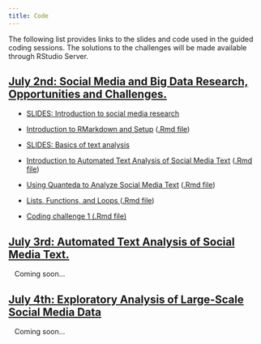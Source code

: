 ```yaml
---
title: Code
---
```


The following list provides links to the slides and code used in the guided coding sessions. The solutions to the challenges will be made available through RStudio Server.

<div class="panel-group">
<div class="panel panel-default">
<div class="panel-heading">
<h2 id="day1" class="panel-title">
<a data-toggle="collapse" href="#collapse2">July 2nd: Social Media and Big Data Research, Opportunities and Challenges.</a>
</h2>
</div>
<div id="collapse1" class="panel-collapse collapse in" style="margin:12px">

<ul>
<li><p><a href="slides/01-social-media-intro.pdf">SLIDES: Introduction to social media research</a></p>
</li>

<li><p><a href="code/00-setup.html">Introduction to RMarkdown and Setup</a> (<a href="code/00-setup.Rmd">.Rmd file</a>)</p>
</li>
<li><p><a href="slides/02-text-intro.pdf">SLIDES: Basics of text analysis</a></p>
</li>
<li><p><a href="code/01-text-intro.html">Introduction to Automated Text Analysis of Social Media Text</a> (<a href="code/01-text-intro.Rmd">.Rmd file</a>)</p>
</li>
<li><p><a href="code/02-quanteda-intro.html">Using Quanteda to Analyze Social Media Text</a> (<a href="code/02-quanteda-intro.Rmd">.Rmd file</a>)</p>
</li>
<li><p><a href="code/03-loops-functions.html">Lists, Functions, and Loops
</a> (<a href="code/03-loops-functions.Rmd">.Rmd file</a>)</p>
</li>
<li><p><a href="code/challenge1.Rmd">Coding challenge 1 (.Rmd file)</a></p>
</li>
</ul>
</div>
</div>
</div>

<div class="panel-group">
<div class="panel panel-default">
<div class="panel-heading">
<h2 id="day2" class="panel-title">
<a data-toggle="collapse" href="#collapse3">July 3rd: Automated Text Analysis of Social Media Text.</a>
</h2>
</div>
<div id="collapse2" class="panel-collapse collapse in" style="margin:12px">

Coming soon...

</div>
</div>
</div>


<div class="panel-group">
<div class="panel panel-default">
<div class="panel-heading">
<h2 id="day3" class="panel-title">
<a data-toggle="collapse" href="#collapse3">July 4th: Exploratory Analysis of Large-Scale Social Media Data</a>
</h2>
</div>
<div id="collapse3" class="panel-collapse collapse in" style="margin:12px">


Coming soon...

</div>
</div>
</div>